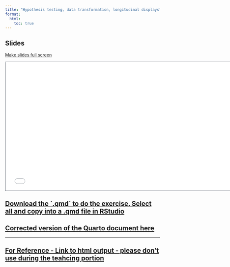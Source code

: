 ```yaml
---
title: "Hypothesis testing, data transformation, longitudinal displays"
format:
  html:
    toc: true
---
```



## Slides
[Make slides full screen](slides.qmd)

```{=html}
<iframe class="slide-deck" src="slides.html" height="420" width="747" style="border: 1px solid #2e3846;"></iframe>
```

```{=html}
<h2><a href="https://raw.githubusercontent.com/elsherbini/durban-data-science-for-biology/main/materials/1-workshop1/6-hypothesis-testing/_module-6-hands-on-with-errors.qmd" download>Download the `.qmd` to do the exercise. Select all and copy into a .qmd file in RStudio</a></h2>
```

```{=html}
<h2><a href="https://raw.githubusercontent.com/elsherbini/durban-data-science-for-biology/main/materials/1-workshop1/6-hypothesis-testing/_module-6-hands-on.qmd" download>Corrected version of the Quarto document here</a></h2>
```


---

## [For Reference - Link to html output - please don't use during the teahcing portion](module-6-hands-on.qmd)

